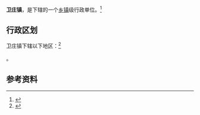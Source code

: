 {{中国乡级行政区|14/08/26/103/000}}

'''卫庄镇'''，是{{PRC admin/fullname|14/08/26/103/000|3}}下辖的一个[[乡镇|乡镇]]级行政单位。<ref>{{PRC admin/ref sgc|{{PRC admin/parent|14/08/26/103/000}}}}</ref>

== 行政区划 ==

卫庄镇下辖以下地区：<ref>{{PRC admin/ref sgc|14/08/26/103/000}}</ref>

{{PRC admin/children|14/08/26/103/000}}。

== 参考资料 ==

{{reflist}}

{{行政区划小作品}}
{{PRC admin/navcat|14/08/26/103/000}}